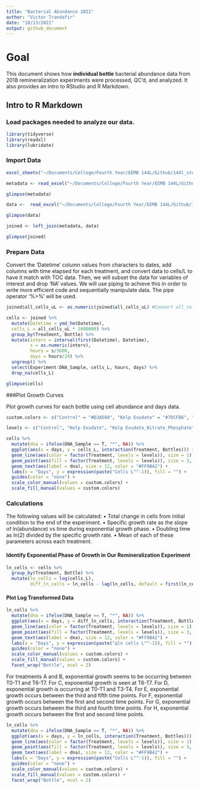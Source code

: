 ```yaml
---
title: "Bacterial Abundance 2021"
author: "Victor Trandafir"
date: "10/13/2021"
output: github_document
---
```


# Goal

This document shows how **individual bottle** bacterial abundance data from 2018 remineralization experiments were processed, QC'd, and analyzed. It also provides an intro to RStudio and R Markdown.

## Intro to R Markdown

### Load packages needed to analyze our data.

```r

library(tidyverse)
library(readxl)
library(lubridate)

```

### Import Data

```r

excel_sheets("~/Documents/College/Fourth Year/EEMB 144L/Github/144l_students_2021/Input_Data/week4/144L_2021_BactAbund.xlsx")

metadata <- read_excel("~/Documents/College/Fourth Year/EEMB 144L/Github/144l_students_2021/Input_Data/week4/144L_2021_BactAbund.xlsx", sheet = "Metadata")

glimpse(metadata)

data <-  read_excel("~/Documents/College/Fourth Year/EEMB 144L/Github/144l_students_2021/Input_Data/week4/144L_2021_BactAbund.xlsx", sheet = "Data")

glimpse(data)

joined <- left_join(metadata, data)

glimpse(joined)

```

### Prepare Data

Convert the 'Datetime' column values from characters to dates, add columns with time elapsed for each treatment, and convert data to cells/L to have it match with TOC data. Then, we will subset the data for variables of interest and drop 'NA' values. We will use piping to achieve this in order to write more efficient code and sequentially manipulate data. The pipe operator '%>%' will be used.

```r

joined$all_cells_uL <- as.numeric(joined$all_cells_uL) #Convert all_cells_uL from chr to num.

cells <- joined %>%
  mutate(Datetime = ymd_hm(Datetime),
  cells_L = all_cells_uL * 1000000) %>%
  group_by(Treatment, Bottle) %>%
  mutate(interv = interval(first(Datetime), Datetime),
         s = as.numeric(interv),
         hours = s/3600,
         days = hours/24) %>%
  ungroup() %>%
  select(Experiment:DNA_Sample, cells_L, hours, days) %>%
  drop_na(cells_L)

glimpse(cells)

```

###Plot Growth Curves

Plot growth curves for each bottle using cell abundance and days data.

```r

custom.colors <- c("Control" = "#D3A588", "Kelp Exudate" = "#7DCFB6", "Kelp Exudate_Nitrate_Phosphate" = "#BB0A21", "Glucose_Nitrate_Phosphate" = "#1D4E89")

levels <- c("Control", "Kelp Exudate", "Kelp Exudate_Nitrate_Phosphate", "Glucose_Nitrate_Phosphate")

cells %>%
  mutate(dna = ifelse(DNA_Sample == T, "*", NA)) %>%
  ggplot(aes(x = days, y = cells_L, interaction(Treatment, Bottles))) +
  geom_line(aes(color = factor(Treatment, levels = levels)), size = 1) +
  geom_point(aes(fill = factor(Treatment, levels = levels)), size = 3, color = "black", shape = 21) +
  geom_text(aes(label = dna), size = 12, color = "#FF9B42") +
  labs(x = "Days", y = expression(paste("Cells L"^-1)), fill = "") +
  guides(color = "none") +
  scale_color_manual(values = custom.colors) +
  scale_fill_manual(values = custom.colors)

```

### Calculations

The following values will be calculated:
  • Total change in cells from initial condition to the end of the experiment.
  • Specific growth rate as the slope of ln(abundance) vs time during     exponential growth phase.
  • Doubling time as ln(2) divided by the specific growth rate.
  • Mean of each of these parameters across each treatment.

#### Identify Exponential Phase of Growth in Our Remineralization Experiment

```r

ln_cells <- cells %>%
  group_by(Treatment, Bottle) %>%
  mutate(ln_cells = log(cells_L),
         diff_ln_cells = ln_cells - lag(ln_cells, default = first(ln_cells)))

```

#### Plot Log Transformed Data

```r

ln_cells %>%
  mutate(dna = ifelse(DNA_Sample == T, "*", NA)) %>%
  ggplot(aes(x = days, y = diff_ln_cells, interaction(Treatment, Bottles))) +
  geom_line(aes(color = factor(Treatment, levels = levels)), size = 1) +
  geom_point(aes(fill = factor(Treatment, levels = levels)), size = 3, color = "black", shape = 21) +
  geom_text(aes(label = dna), size = 12, color = "#FF9B42") +
  labs(x = "Days", y = expression(paste("∆ln cells L"^-1)), fill = "") +
  guides(color = "none") +
  scale_color_manual(values = custom.colors) +
  scale_fill_manual(values = custom.colors) +
  facet_wrap("Bottle", ncol = 2)

```

For treatments A and B, exponential growth seems to be occurring between T0-T1 and T6-T7. For C, exponential growth is seen at T6-T7. For D, exponential growth is occurring at T0-T1 and T3-T4. For E, exponential growth occurs between the third and fifth time points. For F, exponential growth occurs between the first and second time points. For G, exponential growth occurs between the third and fourth time points. For H, exponential growth occurs between the first and second time points.

```r

ln_cells %>%
  mutate(dna = ifelse(DNA_Sample == T, "*", NA)) %>%
  ggplot(aes(x = days, y = ln_cells, interaction(Treatment, Bottles))) +
  geom_line(aes(color = factor(Treatment, levels = levels)), size = 1) +
  geom_point(aes(fill = factor(Treatment, levels = levels)), size = 3, color = "black", shape = 21) +
  geom_text(aes(label = dna), size = 12, color = "#FF9B42") +
  labs(x = "Days", y = expression(paste("Cells L"^-1)), fill = "") +
  guides(color = "none") +
  scale_color_manual(values = custom.colors) +
  scale_fill_manual(values = custom.colors) +
  facet_wrap("Bottle", ncol = 2)

```













